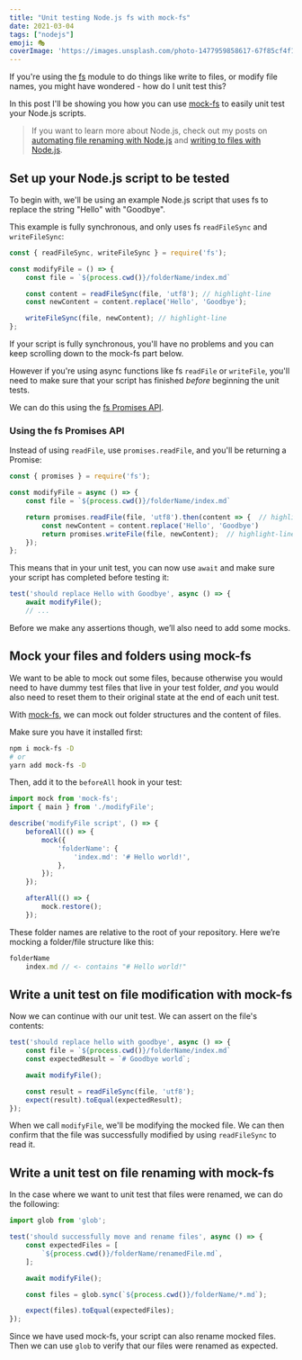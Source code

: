 ```yaml
---
title: "Unit testing Node.js fs with mock-fs"
date: 2021-03-04
tags: ["nodejs"]
emoji: 🎭
coverImage: 'https://images.unsplash.com/photo-1477959858617-67f85cf4f1df?ixid=MXwxMjA3fDB8MHxwaG90by1wYWdlfHx8fGVufDB8fHw%3D&ixlib=rb-1.2.1&auto=format&fit=crop&w=2226&q=80'
---
```


If you're using the [fs](https://nodejs.org/api/fs.html) module to do things like write to files, or modify file names, you might have wondered - how do I unit test this?

In this post I'll be showing you how you can use [mock-fs](https://github.com/tschaub/mock-fs) to easily unit test your Node.js scripts.

> If you want to learn more about Node.js, check out my posts on [automating file renaming with Node.js](https://www.emgoto.com/nodejs-rename-file) and [writing to files with Node.js](https://www.emgoto.com/nodejs-write-file). 

## Set up your Node.js script to be tested
To begin with, we'll be using an example Node.js script that uses fs to replace the string "Hello" with "Goodbye".

This example is fully synchronous, and only uses fs `readFileSync` and `writeFileSync`:
```js
const { readFileSync, writeFileSync } = require('fs');

const modifyFile = () => {
    const file = `${process.cwd()}/folderName/index.md`

    const content = readFileSync(file, 'utf8'); // highlight-line
    const newContent = content.replace('Hello', 'Goodbye');

    writeFileSync(file, newContent); // highlight-line
};
```

If your script is fully synchronous, you'll have no problems and you can keep scrolling down to the mock-fs part below.

However if you're using async functions like fs `readFile` or `writeFile`, you'll need to make sure that your script has finished _before_ beginning the unit tests.

We can do this using the [fs Promises API](https://nodejs.org/dist/latest-v10.x/docs/api/fs.html#fs_fs_promises_api).

### Using the fs Promises API

Instead of using `readFile`, use `promises.readFile`, and you'll be returning a Promise:

```js
const { promises } = require('fs');

const modifyFile = async () => {
    const file = `${process.cwd()}/folderName/index.md`

    return promises.readFile(file, 'utf8').then(content => {  // highlight-line
        const newContent = content.replace('Hello', 'Goodbye')
        return promises.writeFile(file, newContent);  // highlight-line
    });
};
```

This means that in your unit test, you can now use `await` and make sure your script has completed before testing it:

```js
test('should replace Hello with Goodbye', async () => {
    await modifyFile();
    // ...
```

Before we make any assertions though, we’ll also need to add some mocks.

## Mock your files and folders using mock-fs

We want to be able to mock out some files, because otherwise you would need to have dummy test files that live in your test folder, _and_ you would also need to reset them to their original state at the end of each unit test.

With [mock-fs](https://github.com/tschaub/mock-fs), we can mock out folder structures and the content of files.

Make sure you have it installed first:

```bash
npm i mock-fs -D 
# or
yarn add mock-fs -D
```

Then, add it to the `beforeAll` hook in your test:

```js
import mock from 'mock-fs';
import { main } from './modifyFile';

describe('modifyFile script', () => {
    beforeAll(() => {
        mock({
            'folderName': {
                'index.md': '# Hello world!',
            },
        });
    });

    afterAll(() => {
        mock.restore();
    });
```

These folder names are relative to the root of your repository. Here we’re mocking a folder/file structure like this:

```js
folderName
    index.md // <- contains "# Hello world!"
```

## Write a unit test on file modification with mock-fs

Now we can continue with our unit test. We can assert on the file's contents:

```js
test('should replace hello with goodbye', async () => {
    const file = `${process.cwd()}/folderName/index.md`
    const expectedResult = `# Goodbye world`;

    await modifyFile();

    const result = readFileSync(file, 'utf8');
    expect(result).toEqual(expectedResult);
});
```

When we call `modifyFile`, we'll be modifying the mocked file. We can then confirm that the file was successfully modified by using `readFileSync` to read it.

## Write a unit test on file renaming with mock-fs
In the case where we want to unit test that files were renamed, we can do the following:

```js
import glob from 'glob';

test('should successfully move and rename files', async () => {
    const expectedFiles = [
        `${process.cwd()}/folderName/renamedFile.md`,
    ];

    await modifyFile();

    const files = glob.sync(`${process.cwd()}/folderName/*.md`);

    expect(files).toEqual(expectedFiles);
});
```

Since we have used mock-fs, your script can also rename mocked files. Then we can use `glob` to verify that our files were renamed as expected.